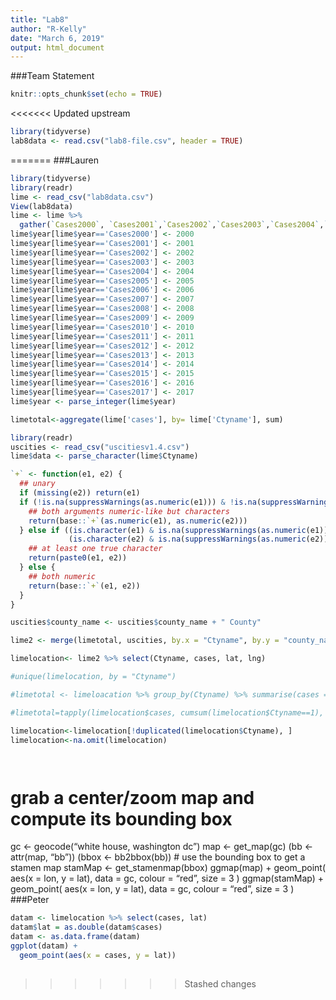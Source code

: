 ```yaml
---
title: "Lab8"
author: "R-Kelly"
date: "March 6, 2019"
output: html_document
---
```


###Team Statement

```r
knitr::opts_chunk$set(echo = TRUE)
```

<<<<<<< Updated upstream
```r
library(tidyverse)
lab8data <- read.csv("lab8-file.csv", header = TRUE)
```


=======
###Lauren
```r
library(tidyverse)
library(readr)
lime <- read_csv("lab8data.csv")
View(lab8data)
lime <- lime %>% 
  gather(`Cases2000`, `Cases2001`,`Cases2002`,`Cases2003`,`Cases2004`,`Cases2005`,`Cases2006`, `Cases2007`,`Cases2008`,`Cases2009`,`Cases2010`,`Cases2011`,`Cases2012`,`Cases2013`,`Cases2014`,`Cases2015`,`Cases2016`,`Cases2017`,key = "year", value = "cases")
lime$year[lime$year=='Cases2000'] <- 2000
lime$year[lime$year=='Cases2001'] <- 2001
lime$year[lime$year=='Cases2002'] <- 2002
lime$year[lime$year=='Cases2003'] <- 2003
lime$year[lime$year=='Cases2004'] <- 2004
lime$year[lime$year=='Cases2005'] <- 2005
lime$year[lime$year=='Cases2006'] <- 2006
lime$year[lime$year=='Cases2007'] <- 2007
lime$year[lime$year=='Cases2008'] <- 2008
lime$year[lime$year=='Cases2009'] <- 2009
lime$year[lime$year=='Cases2010'] <- 2010
lime$year[lime$year=='Cases2011'] <- 2011
lime$year[lime$year=='Cases2012'] <- 2012
lime$year[lime$year=='Cases2013'] <- 2013
lime$year[lime$year=='Cases2014'] <- 2014
lime$year[lime$year=='Cases2015'] <- 2015
lime$year[lime$year=='Cases2016'] <- 2016
lime$year[lime$year=='Cases2017'] <- 2017
lime$year <- parse_integer(lime$year)

limetotal<-aggregate(lime['cases'], by= lime['Ctyname'], sum)

library(readr)
uscities <- read_csv("uscitiesv1.4.csv")
lime$data <- parse_character(lime$Ctyname)

`+` <- function(e1, e2) {
  ## unary
  if (missing(e2)) return(e1)
  if (!is.na(suppressWarnings(as.numeric(e1))) & !is.na(suppressWarnings(as.numeric(e2)))) {
    ## both arguments numeric-like but characters
    return(base::`+`(as.numeric(e1), as.numeric(e2)))
  } else if ((is.character(e1) & is.na(suppressWarnings(as.numeric(e1)))) | 
             (is.character(e2) & is.na(suppressWarnings(as.numeric(e2))))) {
    ## at least one true character 
    return(paste0(e1, e2))
  } else {
    ## both numeric
    return(base::`+`(e1, e2))
  }
}

uscities$county_name <- uscities$county_name + " County"

lime2 <- merge(limetotal, uscities, by.x = "Ctyname", by.y = "county_name", all = TRUE)

limelocation<- lime2 %>% select(Ctyname, cases, lat, lng)

#unique(limelocation, by = "Ctyname")

#limetotal <- limeloacation %>% group_by(Ctyname) %>% summarise(cases = sum(cases)))

#limetotal=tapply(limelocation$cases, cumsum(limelocation$Ctyname==1), FUN=sum, na.rm=TRUE)

limelocation<-limelocation[!duplicated(limelocation$Ctyname), ]
limelocation<-na.omit(limelocation)



```


```r

```


# grab a center/zoom map and compute its bounding box
gc <- geocode("white house, washington dc")
map <- get_map(gc)
(bb <- attr(map, "bb"))
(bbox <- bb2bbox(bb))
# use the bounding box to get a stamen map
stamMap <- get_stamenmap(bbox)
ggmap(map) +
geom_point(
aes(x = lon, y = lat),
data = gc, colour = "red", size = 3
)
ggmap(stamMap) +
geom_point(
aes(x = lon, y = lat),
data = gc, colour = "red", size = 3
)
###Peter
```r
datam <- limelocation %>% select(cases, lat)
datam$lat = as.double(datam$cases)
datam <- as.data.frame(datam)
ggplot(datam) +
  geom_point(aes(x = cases, y = lat))
  
```
>>>>>>> Stashed changes